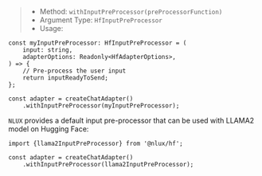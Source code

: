 > * Method: `withInputPreProcessor(preProcessorFunction)`
> * Argument Type: `HfInputPreProcessor`
> * Usage:

```tsx
const myInputPreProcessor: HfInputPreProcessor = (
    input: string,
    adapterOptions: Readonly<HfAdapterOptions>,
) => {
    // Pre-process the user input
    return inputReadyToSend;
};

const adapter = createChatAdapter()
    .withInputPreProcessor(myInputPreProcessor);
```

`NLUX` provides a default input pre-processor that can be used with LLAMA2 model on Hugging Face:

```tsx
import {llama2InputPreProcessor} from '@nlux/hf';

const adapter = createChatAdapter()
    .withInputPreProcessor(llama2InputPreProcessor);
```

